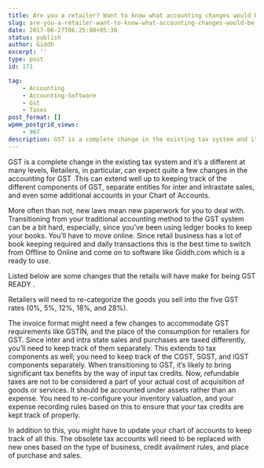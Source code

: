 ```yaml
---
title: Are you a retailer? Want to know what accounting changes would be required for GST?
slug: are-you-a-retailer-want-to-know-what-accounting-changes-would-be-required-for-gst
date: 2017-06-27T06:25:00+05:30
status: publish
author: Giddh
excerpt: ''
type: post
id: 171

tag:
    - Accounting
    - Accounting-Software
    - Gst
    - Taxes
post_format: []
wpmm_postgrid_views:
    - 967
description: GST is a complete change in the existing tax system and it’s a different at many levels, Retailers, in particular, can expect quite a few changes in the accounting
---
```

GST is a complete change in the existing tax system and it’s a different at many levels, Retailers, in particular, can expect quite a few changes in the accounting for GST .This can extend well up to keeping track of the different components of GST, separate entities for inter and intrastate sales, and even some additional accounts in your Chart of Accounts.

More often than not, new laws mean new paperwork for you to deal with. Transitioning from your traditional accounting method to the GST system can be a bit hard, especially, since you’ve been using ledger books to keep your books. You’ll have to move online. Since retail business has a lot of book keeping required and daily transactions this is the best time to switch from Offline to Online and come on to software like Giddh.com which is a ready to use.

Listed below are some changes that the retails will have make for being GST READY .

Retailers will need to re-categorize the goods you sell into the five GST rates (0%, 5%, 12%, 18%, and 28%).

The invoice format might need a few changes to accommodate GST requirements like GSTIN, and the place of the consumption for retailers for GST. Since inter and intra state sales and purchases are taxed differently, you’ll need to keep track of them separately. This extends to tax components as well; you need to keep track of the CGST, SGST, and IGST components separately. When transitioning to GST, it’s likely to bring significant tax benefits by the way of input tax credits. Now, refundable taxes are not to be considered a part of your actual cost of acquisition of goods or services. It should be accounted under assets rather than an expense. You need to re-configure your inventory valuation, and your expense recording rules based on this to ensure that your tax credits are kept track of properly.

In addition to this, you might have to update your chart of accounts to keep track of all this. The obsolete tax accounts will need to be replaced with new ones based on the type of business, credit availment rules, and place of purchase and sales.